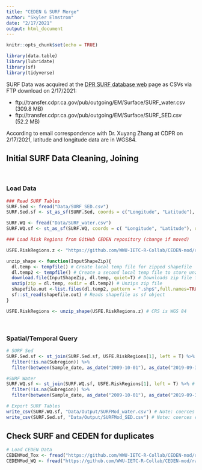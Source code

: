 ```yaml
---
title: "CEDEN & SURF Merge"
author: "Skyler Elmstrom"
date: "2/17/2021"
output: html_document
---
```


```r
knitr::opts_chunk$set(echo = TRUE)
```

```r
library(data.table)
library(lubridate)
library(sf)
library(tidyverse)
```

SURF Data was acquired at the [DPR SURF database web](https://www.cdpr.ca.gov/docs/emon/surfwtr/surfcont.htm) page as CSVs via FTP download on 2/17/2021:

* ftp://transfer.cdpr.ca.gov/pub/outgoing/EM/Surface/SURF_water.csv (309.8 MB)
* ftp://transfer.cdpr.ca.gov/pub/outgoing/EM/Surface/SURF_SED.csv (52.2 MB)

According to email correspondence with Dr. Xuyang Zhang at CDPR on 2/17/2021, latitude and longitude data are in WGS84.

## Initial SURF Data Cleaning, Joining

<br>

### Load Data

```r
### Read SURF Tables
SURF.Sed <- fread("Data/SURF_SED.csv")
SURF.Sed.sf <- st_as_sf(SURF.Sed, coords = c("Longitude", "Latitude"), remove = F, crs = "WGS84")

SURF.WQ <- fread("Data/SURF_water.csv")
SURF.WQ.sf <- st_as_sf(SURF.WQ, coords = c( "Longitude", "Latitude"), remove = F, crs = "WGS84")

### Load Risk Regions from GitHub CEDEN repository (change if moved)

USFE.RiskRegions.z <- "https://github.com/WWU-IETC-R-Collab/CEDEN-mod/raw/main/Data/USFE_RiskRegions_9292020.zip"

unzip_shape <- function(InputShapeZip){
  dl.temp <- tempfile() # Create local temp file for zipped shapefile
  dl.temp2 <- tempfile() # Create a second local temp file to store unzipped shapefile
  download.file(InputShapeZip, dl.temp, quiet=T) # Downloads zip file from InputShape
  unzip(zip = dl.temp, exdir = dl.temp2) # Unzips zip file
  shapefile.out <-list.files(dl.temp2, pattern = ".shp$",full.names=TRUE) # stores file path of files with .shp ext in dl.temp2
  sf::st_read(shapefile.out) # Reads shapefile as sf object
}

USFE.RiskRegions <- unzip_shape(USFE.RiskRegions.z) # CRS is WGS 84
```
 
<br>

### Spatial/Temporal Query

```r
# SURF Sed
SURF.Sed.sf <- st_join(SURF.Sed.sf, USFE.RiskRegions[1], left = T) %>% # left join of risk region numbers to SFEI data
  filter(!is.na(Subregion)) %>%
  filter(between(Sample_date, as_date("2009-10-01"), as_date("2019-09-30")))

#SURF Water
SURF.WQ.sf <- st_join(SURF.WQ.sf, USFE.RiskRegions[1], left = T) %>% # left join of risk region numbers to SFEI data
  filter(!is.na(Subregion)) %>%
  filter(between(Sample_date, as_date("2009-10-01"), as_date("2019-09-30")))

# Export SURF Tables
write_csv(SURF.WQ.sf, "Data/Output/SURFMod_water.csv") # Note: coerces empty data fields to NA
write_csv(SURF.Sed.sf, "Data/Output/SURFMod_SED.csv") # Note: coerces empty data fields to NA
```



## Check SURF and CEDEN for duplicates

```r
# Load CEDEN Data
CEDENMod_Tox <- fread("https://github.com/WWU-IETC-R-Collab/CEDEN-mod/raw/main/Data/Output/CEDENMod_Toxicity.csv")
CEDENMod_WQ <- fread("https://github.com/WWU-IETC-R-Collab/CEDEN-mod/raw/main/Data/Output/CEDENMod_WQ.csv")


```

